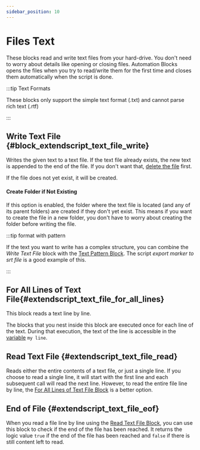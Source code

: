 ```yaml
---
sidebar_position: 10
---
```



# Files Text

These blocks read and write text files from your hard-drive.
You don't need to worry about details like opening or closing files. Automation Blocks opens the files when you try to read/write them for the first time and closes them automatically when the script is done.

:::tip Text Formats

These blocks only support the simple text format (.txt) and cannot parse rich text (.rtf)

:::

## Write Text File {#block_extendscript_text_file_write}

<RetinaImg src="/img/blockScreenshots/FilesText/block_extendscript_text_file_write.png" alt="Block block_extendscript_text_file_write"/>


Writes the given text to a text file. If the text file already exists, the new text is appended to the end of the file. If you don't want that, [delete the file](files#block_extendscript_delete_file) first.

If the file does not yet exist, it will be created.

#### Create Folder if Not Existing 

If this option is enabled, the folder where the text file is located (and any of its parent folders) are created if they don't yet exist. This means if you want to create the file in a new folder, you don't have to worry about creating the folder before writing the file.

:::tip format with pattern

If the text you want to write has a complex structure, you can combine the *Write Text File* block with the [Text Pattern Block](text#string_pattern). The script *export marker to srt file* is a good example of this.

:::

## For All Lines of Text File{#extendscript_text_file_for_all_lines}

<RetinaImg src="/img/blockScreenshots/FilesText/extendscript_text_file_for_all_lines.png" alt="Block extendscript_text_file_for_all_lines"/>


This block reads a text line by line.

The blocks that you nest inside this block are executed once for each line of the text. During that execution, the text of the line is accessible in the [variable](variables.mdx) `my line`.

## Read Text File {#extendscript_text_file_read}

<RetinaImg src="/img/blockScreenshots/FilesText/extendscript_text_file_read.png" alt="Block extendscript_text_file_read"/>


Reads either the entire contents of a text file, or just a single line. If you choose to read a single line, it will start with the first line and each subsequent call will read the next line. However, to read the entire file line by line, the [For All Lines of Text File Block](filesText#extendscript_text_file_for_all_lines) is a better option.

## End of File {#extendscript_text_file_eof}

<RetinaImg src="/img/blockScreenshots/FilesText/extendscript_text_file_eof.png" alt="Block extendscript_text_file_eof"/>


When you read a file line by line using the [Read Text File Block](filesText#extendscript_text_file_read), you can use this block to check if the end of the file has been reached. It returns the logic value `true` if the end of the file has been reached and `false` if there is still content left to read.